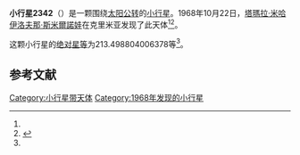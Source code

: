 {{Infobox planet
| bgcolour = #FFFFC0
| name = 2342 Lebedev
| symbol = 
| image = 
| caption = 
| discovery = yes
| discovery_ref = 
| discoverer = [[塔瑪拉·米哈伊洛夫那·斯米爾諾娃|塔瑪拉·米哈伊洛夫那·斯米爾諾娃]]
| discovery_site = [[克里米亚|克里米亚]] 
| discovered = 1968年10月22日
| designations = yes
| mp_name = 
| named_after = 
| alt_names = 1968 UQ/ 1950 OC / 1950 PG / 1951 YM / 1962 VJ / 1963 WF
| mp_category = [[外小行星带|外小行星带]]
| orbit_ref = <ref name="a">[http://ssd.jpl.nasa.gov/sbdb.cgi?sstr=2342 2342 Lebedev] {{Wayback|url=http://ssd.jpl.nasa.gov/sbdb.cgi?sstr=2342 |date=20201020153659 }}，小行星數據庫瀏覽器（JPL Small-Body Database Browser）－[[美国国家航空航天局|美国国家航空航天局]]喷气推进实验室</ref>
| epoch = 2456400.5 (2013年4月18日更新)
| aphelion = {{convert|3.651746085329652|AU|km|3|abbr=on|lk=out}}
| perihelion = {{convert|2.79436334437419|AU|km|3|abbr=on}}
| semimajor = {{convert|3.223054714851921|AU|km|3|abbr=on}}
| eccentricity = 0.133007786
| period = 2113.488768 [[日|日]]<br />5.79[[儒略年|儒略年]]
| avg_speed = 
| inclination = .3535673562413623
| asc_node = 195.4575469110348
| mean_anomaly = 
| arg_peri = 213.498804006378
| satellites = 
| physical_characteristics = yes
| dimensions = 
| mass = 
| density = 
| surface_grav = 
| escape_velocity = 
| sidereal_day = 
| axial_tilt = 
| pole_ecliptic_lat = 
| pole_ecliptic_lon = 
| albedo = 
| temperatures= 
| temp_name1 = 
| mean_temp_1 = 
| max_temp_1 = 
| temp_name2 = 
| max_temp_2 = 
| spectral_type = 
| abs_magnitude = 213.498804006378
}}

'''小行星2342'''（{{lang-en|2342 Lebedev}}）是一颗围绕[[太阳|太阳]][[公转|公转]]的[[小行星|小行星]]。1968年10月22日，[[塔瑪拉·米哈伊洛夫那·斯米爾諾娃|塔瑪拉·米哈伊洛夫那·斯米爾諾娃]]在克里米亚发现了此天体<ref name="a" /><ref>{{cite news|title=小行星列表|url=http://cfa-www.harvard.edu/iau/lists/NumberedMPs.txt|accessdate=2013-07-08|newspaper=哈佛大学|archive-date=2008-05-17|archive-url=https://web.archive.org/web/20080517010638/http://cfa-www.harvard.edu/iau/lists/NumberedMPs.txt|dead-url=no}}</ref>。

这颗小行星的[[绝对星等|绝对星等]]为213.498804006378等<ref name="a" />。

==参考文献==
{{reflist}}
{{Minor Planet Number|[[小行星2341|小行星2341]]|[[小行星2343|小行星2343]]}}

{{小天体}}

[[Category:小行星带天体|Category:小行星带天体]]
[[Category:1968年发现的小行星|Category:1968年发现的小行星]]

{{asteroid-stub}}